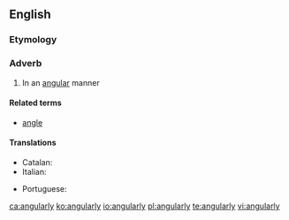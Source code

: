 ==English==

===Etymology===
{{suffix|angular|ly|lang=en}}

===Adverb===
{{en-adv|-}}

# In an [[angular]] manner

====Related terms====
* [[angle]]

====Translations====
{{trans-top|in an angular manner}}
* Catalan: {{t+|ca|angularment}}
* Italian: {{t+|it|angolarmente}}
{{trans-mid}}
* Portuguese: {{t|pt|angularmente}}
{{trans-bottom}}

[[ca:angularly]]
[[ko:angularly]]
[[io:angularly]]
[[pl:angularly]]
[[te:angularly]]
[[vi:angularly]]